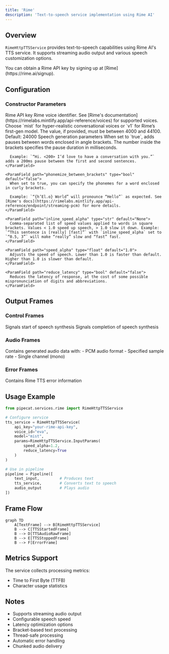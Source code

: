 ```yaml
---
title: 'Rime'
description: 'Text-to-speech service implementation using Rime AI'
---
```


## Overview

`RimeHttpTTSService` provides text-to-speech capabilities using Rime AI's TTS service. It supports streaming audio output and various speech customization options.

<Tip>
  You can obtain a Rime API key by signing up at [Rime](https://rime.ai/signup).
</Tip>

## Configuration

### Constructor Parameters

<ParamField path="api_key" type="str" required>
  Rime API key
</ParamField>

<ParamField path="voice_id" type="str" default="eva">
  Rime voice identifier. See [Rime's
  documentation](https://rimelabs.mintlify.app/api-reference/voices) for
  supported voices.
</ParamField>

<ParamField path="model" type="str" default="mist">
  Choose `mist` for hyper-realistic conversational voices or `v1` for Rime’s
  first-gen model.
</ParamField>

<ParamField path="sample_rate" type="int" default="24000">
  The value, if provided, must be between 4000 and 44100. Default: 24000
</ParamField>

<ParamField path="params" type="InputParams" default="InputParams()">
  Speech generation parameters
  <Expandable title="properties">
    <ParamField path="pause_between_brackets" type="bool" default="false">
      When set to `true`, adds pauses between words enclosed in angle brackets. The number inside the brackets specifies the pause duration in milliseconds.
      
      Example: `“Hi. <200> I’d love to have a conversation with you.”` adds a 200ms pause between the first and second sentences.
    </ParamField>

    <ParamField path="phonemize_between_brackets" type="bool" default="false">
      When set to true, you can specify the phonemes for a word enclosed in curly brackets.

      Example: `“{h’El.o} World” will pronounce “Hello”` as expected. See [Rime's docs](https://rimelabs.mintlify.app/api-reference/endpoint/streaming-pcm) for more details.
    </ParamField>

    <ParamField path="inline_speed_alpha" type="str" default="None">
      Comma-separated list of speed values applied to words in square brackets. Values < 1.0 speed up speech, > 1.0 slow it down. Example: `“This sentence is [really] [fast]”` with `inline_speed_alpha` set to `“0.5, 3”` will make “really” slow and “fast” fast.
    </ParamField>

    <ParamField path="speed_alpha" type="float" default="1.0">
      Adjusts the speed of speech. Lower than 1.0 is faster than default. Higher than 1.0 is slower than default.
    </ParamField>

    <ParamField path="reduce_latency" type="bool" default="false">
      Reduces the latency of response, at the cost of some possible mispronunciation of digits and abbreviations.
    </ParamField>

  </Expandable>
</ParamField>

## Output Frames

### Control Frames

<ParamField path="TTSStartedFrame" type="Frame">
  Signals start of speech synthesis
</ParamField>

<ParamField path="TTSStoppedFrame" type="Frame">
  Signals completion of speech synthesis
</ParamField>

### Audio Frames

<ParamField path="TTSAudioRawFrame" type="Frame">
  Contains generated audio data with: - PCM audio format - Specified sample rate
  - Single channel (mono)
</ParamField>

### Error Frames

<ParamField path="ErrorFrame" type="Frame">
  Contains Rime TTS error information
</ParamField>

## Usage Example

```python
from pipecat.services.rime import RimeHttpTTSService

# Configure service
tts_service = RimeHttpTTSService(
    api_key="your-rime-api-key",
    voice_id="eva",
    model="mist",
    params=RimeHttpTTSService.InputParams(
        speed_alpha=1.2,
        reduce_latency=True
    )
)

# Use in pipeline
pipeline = Pipeline([
    text_input,         # Produces text
    tts_service,        # Converts text to speech
    audio_output        # Plays audio
])
```

## Frame Flow

```mermaid
graph TD
    A[TextFrame] --> B[RimeHttpTTSService]
    B --> C[TTSStartedFrame]
    B --> D[TTSAudioRawFrame]
    B --> E[TTSStoppedFrame]
    B --> F[ErrorFrame]
```

## Metrics Support

The service collects processing metrics:

- Time to First Byte (TTFB)
- Character usage statistics

## Notes

- Supports streaming audio output
- Configurable speech speed
- Latency optimization options
- Bracket-based text processing
- Thread-safe processing
- Automatic error handling
- Chunked audio delivery
